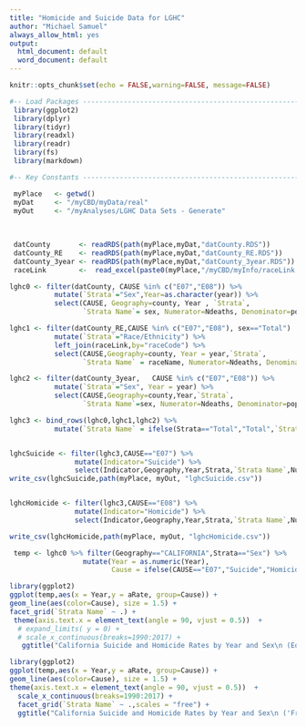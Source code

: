 ---
title: "Homicide and Suicide Data for LGHC"
author: "Michael Samuel"
always_allow_html: yes
output:
  html_document: default
  word_document: default
---
  

```{r setup, include=FALSE}
knitr::opts_chunk$set(echo = FALSE,warning=FALSE, message=FALSE)
```


```{r}

#-- Load Packages ------------------------------------------------------------
 library(ggplot2)
 library(dplyr)
 library(tidyr)
 library(readxl)
 library(readr) 
 library(fs)
 library(markdown)

#-- Key Constants -----------------------------------------------------------

 myPlace   <- getwd()
 myDat     <- "/myCBD/myData/real"
 myOut     <- "/myAnalyses/LGHC Data Sets - Generate"
 
 
 
 datCounty       <- readRDS(path(myPlace,myDat,"datCounty.RDS"))       %>%  filter(year != 2020)
 datCounty_RE    <- readRDS(path(myPlace,myDat,"datCounty_RE.RDS"))    %>% rename(year = yearG3)  %>%  filter(year != "2000-2001")
 datCounty_3year <- readRDS(path(myPlace,myDat,"datCounty_3year.RDS")) %>% rename(year = yearG3)  %>%  filter(year != "2000-2001", ! is.na(year))
 raceLink        <-  read_excel(paste0(myPlace,"/myCBD/myInfo/raceLink.xlsx"))  %>% select(raceCode,raceName)

```

```{r}

lghc0 <- filter(datCounty, CAUSE %in% c("E07","E08")) %>%
           mutate(`Strata`="Sex",Year=as.character(year)) %>% 
           select(CAUSE, Geography=county, Year , `Strata`,
                  `Strata Name`= sex, Numerator=Ndeaths, Denominator=population, Rate=cDeathRate, aRate, aSE) 

lghc1 <- filter(datCounty_RE,CAUSE %in% c("E07","E08"), sex=="Total")  %>%
           mutate(`Strata`="Race/Ethnicity") %>%
           left_join(raceLink,by="raceCode") %>%
           select(CAUSE,Geography=county, Year = year,`Strata`,
                  `Strata Name` = raceName, Numerator=Ndeaths, Denominator=population, Rate=cDeathRate, aRate, aSE) 

lghc2 <- filter(datCounty_3year,   CAUSE %in% c("E07","E08")) %>%
           mutate(`Strata`="Sex", Year = year) %>%
           select(CAUSE,Geography=county,Year,`Strata`,
                  `Strata Name`=sex, Numerator=Ndeaths, Denominator=population, Rate=cDeathRate, aRate, aSE) 

lghc3 <- bind_rows(lghc0,lghc1,lghc2) %>%
           mutate(`Strata Name` = ifelse(Strata=="Total","Total",`Strata Name`))   


lghcSuicide <- filter(lghc3,CAUSE=="E07") %>%
                mutate(Indicator="Suicide") %>%
                select(Indicator,Geography,Year,Strata,`Strata Name`,Numerator,Denominator,Rate,`Age Adjusted Rate`=aRate, `SE Adjusted Rate`=aSE)
write_csv(lghcSuicide,path(myPlace, myOut, "lghcSuicide.csv"))


lghcHomicide <- filter(lghc3,CAUSE=="E08") %>%
                mutate(Indicator="Homicide") %>%
                select(Indicator,Geography,Year,Strata,`Strata Name`,Numerator,Denominator,Rate, `Age Adjusted Rate`=aRate, `SE Adjusted Rate`=aSE)

write_csv(lghcHomicide,path(myPlace, myOut, "lghcHomicide.csv"))


```


```{r}
 temp <- lghc0 %>% filter(Geography=="CALIFORNIA",Strata=="Sex") %>%
                  mutate(Year = as.numeric(Year),
                         Cause = ifelse(CAUSE=="E07","Suicide","Homicide"))
```


```{r}
library(ggplot2)
ggplot(temp,aes(x = Year,y = aRate, group=Cause)) +
geom_line(aes(color=Cause), size = 1.5) + 
facet_grid(`Strata Name` ~ .) +
 theme(axis.text.x = element_text(angle = 90, vjust = 0.5))  +
  # expand_limits( y = 0) +
  # scale_x_continuous(breaks=1990:2017) +
   ggtitle("California Suicide and Homicide Rates by Year and Sex\n (Equal y-axis scale by sex all starting at 0)") 
```


```{r}
library(ggplot2)
ggplot(temp,aes(x = Year,y = aRate, group=Cause)) +
geom_line(aes(color=Cause), size = 1.5) + 
theme(axis.text.x = element_text(angle = 90, vjust = 0.5))  +
  scale_x_continuous(breaks=1990:2017) +   
  facet_grid(`Strata Name` ~ .,scales = "free") +
  ggtitle("California Suicide and Homicide Rates by Year and Sex\n ('Free' y-axis scale)") 


```

